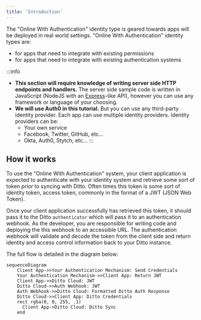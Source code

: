 ```yaml
---
title: 'Introduction'
---
```


The "Online With Authentication" identity type is geared towards apps will be
deployed in real world settings. "Online With Authentication" identity types
are: 

* for apps that need to integrate with existing permissions
* for apps that need to integrate with existing authentication systems

:::info
* __This section will require knowledge of writing server side HTTP endpoints and handlers.__ The server side sample code is written in JavaScript (NodeJS with an [Express](https://expressjs.com/)-like API), however you can use any framework or language of your choosing.
* __We will use Auth0 in this tutorial.__ But you can use any third-party identity provider. Each app can use multiple identity providers. Identity providers can be: 
  * Your own service
  * Facebook, Twitter, GitHub, etc...
  * Okta, Auth0, Stytch, etc...
:::


## How it works

To use the "Online With Authentication" system, your client application is expected to authenticate with your identity system and retrieve some sort of token _prior_ to syncing with Ditto. Often times this token is some sort of identity token, access token, commonly in the format of a JWT (JSON Web Token).

Once your client application successfully has retrieved this token, it should pass it to the Ditto `authenticator` which will pass it to an authentication webhook. As the developer, you are responsible for writing code and deploying the this webhook to an accessible URL. The authentication webhook will validate and decode the token from the client side and return identity and access control information back to your Ditto instance. 

The full flow is detailed in the diagram below:

```mermaid
sequenceDiagram
    Client App->>Your Authentication Mechanism: Send Credentials
    Your Authentication Mechanism->>Client App: Return JWT
    Client App->>Ditto Cloud: JWT
    Ditto Cloud->>Auth Webhook: JWT 
    Auth Webhook->>Ditto Cloud: Formatted Ditto Auth Response
    Ditto Cloud->>Client App: Ditto Credentials
    rect rgba(0, 0, 255, .1)
      Client App->Ditto Cloud: Ditto Sync
    end
```
